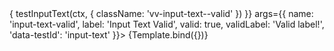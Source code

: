 

<Meta title="Components/InputText/Valid" component={VvInputText} />

<Canvas>
	<Story
		name="Valid"
		play={(ctx) => {
			testInputText(ctx, {
				className: 'vv-input-text--valid'
			})
		}}
		args={{
			name: 'input-text-valid',
			label: 'Input Text Valid',
			valid: true,
			validLabel: 'Valid label!',
			'data-testId': 'input-text'
		}}>
		{Template.bind({})}
	</Story>
</Canvas>
